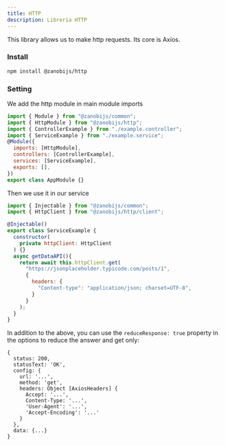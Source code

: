 ---
title: HTTP
description: Librería HTTP
---

This library allows us to make http requests. Its core is Axios.

### Install

```sh
npm install @zanobijs/http
```

### Setting

We add the http module in main module imports

```js
import { Module } from "@zanobijs/common";
import { HttpModule } from "@zanobijs/http";
import { ControllerExample } from "./example.controller";
import { ServiceExample } from "./example.service";
@Module({
  imports: [HttpModule],
  controllers: [ControllerExample],
  services: [ServiceExample],
  exports: [],
})
export class AppModule {}
```

Then we use it in our service

```js
import { Injectable } from "@zanobijs/common";
import { HttpClient } from "@zanobijs/http/client";

@Injectable()
export class ServiceExample {
  constructor(
    private httpClient: HttpClient
  ) {}
  async getDataAPI(){
    return await this.httpClient.get(
      "https://jsonplaceholder.typicode.com/posts/1",
      {
        headers: {
          "Content-type": "application/json; charset=UTF-8",
        }
      }
    );
  }
}
```
In addition to the above, you can use the `reduceResponse: true` property in the options to
reduce the answer and get only:

```code
{
  status: 200,
  statusText: 'OK',
  config: {
    url: '...',
    method: 'get',
    headers: Object [AxiosHeaders] {
      Accept: '...',
      Content-Type: '...',
      'User-Agent': '...',
      'Accept-Encoding': '...'
    }
  },
  data: {...}
}
```